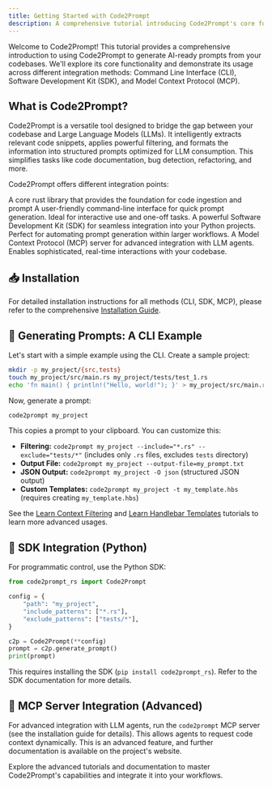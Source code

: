 ```yaml
---
title: Getting Started with Code2Prompt
description: A comprehensive tutorial introducing Code2Prompt's core functionality and its use across CLI, SDK, and MCP integrations.
---
```



<Card title="Tutorial Overview">
  Welcome to Code2Prompt! This tutorial provides a comprehensive introduction to
  using Code2Prompt to generate AI-ready prompts from your codebases. We'll
  explore its core functionality and demonstrate its usage across different
  integration methods: Command Line Interface (CLI), Software Development Kit
  (SDK), and Model Context Protocol (MCP).
</Card>

## What is Code2Prompt?

Code2Prompt is a versatile tool designed to bridge the gap between your codebase and Large Language Models (LLMs). It intelligently extracts relevant code snippets, applies powerful filtering, and formats the information into structured prompts optimized for LLM consumption. This simplifies tasks like code documentation, bug detection, refactoring, and more.

Code2Prompt offers different integration points:

<Tabs>
  <TabItem label="Core" icon="seti:rust">
    A core rust library that provides the foundation for code ingestion and
    prompt
  </TabItem>
  <TabItem label="CLI" icon="seti:powershell">
    A user-friendly command-line interface for quick prompt generation. Ideal
    for interactive use and one-off tasks.
  </TabItem>
  <TabItem label="SDK" icon="seti:python">
    A powerful Software Development Kit (SDK) for seamless integration into your
    Python projects. Perfect for automating prompt generation within larger
    workflows.
  </TabItem>
  <TabItem label="MCP" icon="seti:db">
    A Model Context Protocol (MCP) server for advanced integration with LLM
    agents. Enables sophisticated, real-time interactions with your codebase.
  </TabItem>
</Tabs>

## 📥 Installation

For detailed installation instructions for all methods (CLI, SDK, MCP), please refer to the comprehensive [Installation Guide](/docs/how_to/install).

## 🏁 Generating Prompts: A CLI Example

Let's start with a simple example using the CLI. Create a sample project:

```bash
mkdir -p my_project/{src,tests}
touch my_project/src/main.rs my_project/tests/test_1.rs
echo 'fn main() { println!("Hello, world!"); }' > my_project/src/main.rs
```

Now, generate a prompt:

```bash
code2prompt my_project
```

This copies a prompt to your clipboard. You can customize this:

- **Filtering:** `code2prompt my_project --include="*.rs" --exclude="tests/*"` (includes only `.rs` files, excludes `tests` directory)
- **Output File:** `code2prompt my_project --output-file=my_prompt.txt`
- **JSON Output:** `code2prompt my_project -O json` (structured JSON output)
- **Custom Templates:** `code2prompt my_project -t my_template.hbs` (requires creating `my_template.hbs`)

See the [Learn Context Filtering](/docs/tutorials/learn_filters) and [Learn Handlebar Templates](/docs/tutorials/learn_templates) tutorials to learn more advanced usages.

## 🐍 SDK Integration (Python)

For programmatic control, use the Python SDK:

```python
from code2prompt_rs import Code2Prompt

config = {
    "path": "my_project",
    "include_patterns": ["*.rs"],
    "exclude_patterns": ["tests/*"],
}

c2p = Code2Prompt(**config)
prompt = c2p.generate_prompt()
print(prompt)
```

This requires installing the SDK (`pip install code2prompt_rs`). Refer to the SDK documentation for more details.

## 🤖 MCP Server Integration (Advanced)

For advanced integration with LLM agents, run the `code2prompt` MCP server (see the installation guide for details). This allows agents to request code context dynamically. This is an advanced feature, and further documentation is available on the project's website.

<Card title="Next Steps">
  Explore the advanced tutorials and documentation to master Code2Prompt's
  capabilities and integrate it into your workflows.
</Card>

